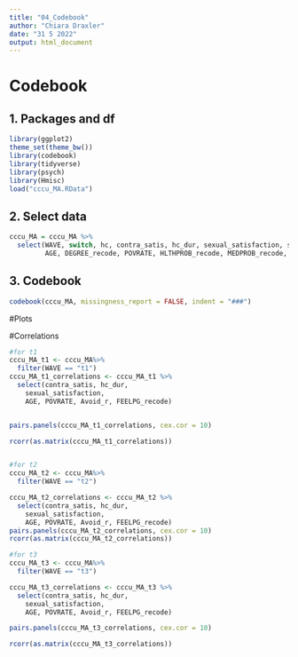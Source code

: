 ```yaml
---
title: "04_Codebook"
author: "Chiara Draxler"
date: "31 5 2022"
output: html_document
---
```


# Codebook {.tabset}
## 1. Packages and df
```r
library(ggplot2)
theme_set(theme_bw())
library(codebook)
library(tidyverse)
library(psych)
library(Hmisc)
load("cccu_MA.RData")
```

## 2. Select data
```r
cccu_MA = cccu_MA %>%
  select(WAVE, switch, hc, contra_satis, hc_dur, sexual_satisfaction, sex_freq,
         AGE, DEGREE_recode, POVRATE, HLTHPROB_recode, MEDPROB_recode, GAPINS_recode, TYPEINS_recode, NKIDS_t1, pregnant_between_waves, had_baby_between_waves, Avoid_r, FEELPG_recode, rel_dur_factor)
```

## 3. Codebook
```r
codebook(cccu_MA, missingness_report = FALSE, indent = "###")
```



#Plots


#Correlations

```r
#for t1
cccu_MA_t1 <- cccu_MA%>%
  filter(WAVE == "t1")
cccu_MA_t1_correlations <- cccu_MA_t1 %>%
  select(contra_satis, hc_dur,
    sexual_satisfaction,
    AGE, POVRATE, Avoid_r, FEELPG_recode)


pairs.panels(cccu_MA_t1_correlations, cex.cor = 10)

rcorr(as.matrix(cccu_MA_t1_correlations))


#for t2
cccu_MA_t2 <- cccu_MA%>%
  filter(WAVE == "t2")

cccu_MA_t2_correlations <- cccu_MA_t2 %>%
  select(contra_satis, hc_dur,
    sexual_satisfaction,
    AGE, POVRATE, Avoid_r, FEELPG_recode)
pairs.panels(cccu_MA_t2_correlations, cex.cor = 10)
rcorr(as.matrix(cccu_MA_t2_correlations))

#for t3
cccu_MA_t3 <- cccu_MA%>%
  filter(WAVE == "t3")

cccu_MA_t3_correlations <- cccu_MA_t3 %>%
  select(contra_satis, hc_dur,
    sexual_satisfaction,
    AGE, POVRATE, Avoid_r, FEELPG_recode)

pairs.panels(cccu_MA_t3_correlations, cex.cor = 10)

rcorr(as.matrix(cccu_MA_t3_correlations))
```

